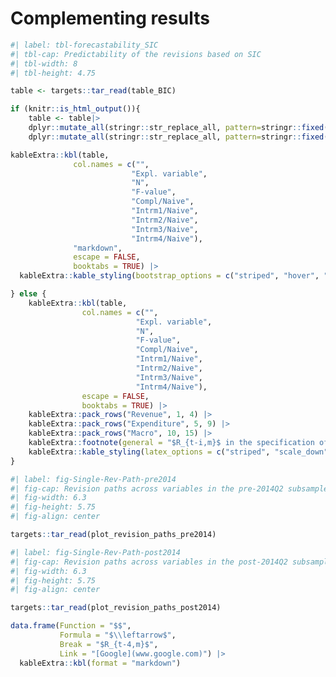 # Complementing results {#appendix-complementing-results}

::: {.content-visible when-format="pdf"}
\floatplacement{table}{!htbp}
:::

```r
#| label: tbl-forecastability_SIC
#| tbl-cap: Predictability of the revisions based on SIC
#| tbl-width: 8
#| tbl-height: 4.75

table <- targets::tar_read(table_BIC)

if (knitr::is_html_output()){
    table <- table|>
    dplyr::mutate_all(stringr::str_replace_all, pattern=stringr::fixed("$$"), replacement="")|>
    dplyr::mutate_all(stringr::str_replace_all, pattern=stringr::fixed("\\mathds{1}"), replacement="1")

kableExtra::kbl(table,
              col.names = c("",
                           "Expl. variable",
                           "N",
                           "F-value",
                           "Compl/Naive",
                           "Intrm1/Naive",
                           "Intrm2/Naive",
                           "Intrm3/Naive",
                           "Intrm4/Naive"),
              "markdown",
              escape = FALSE,
              booktabs = TRUE) |>
  kableExtra::kable_styling(bootstrap_options = c("striped", "hover", "condensed", "responsive"))

} else {
    kableExtra::kbl(table,
                col.names = c("",
                            "Expl. variable",
                            "N",
                            "F-value",
                            "Compl/Naive",
                            "Intrm1/Naive",
                            "Intrm2/Naive",
                            "Intrm3/Naive",
                            "Intrm4/Naive"),
                escape = FALSE,
                booktabs = TRUE) |>
    kableExtra::pack_rows("Revenue", 1, 4) |>
    kableExtra::pack_rows("Expenditure", 5, 9) |>
    kableExtra::pack_rows("Macro", 10, 15) |>
    kableExtra::footnote(general = "$R_{t-i,m}$ in the specification of explanatory variables are past revisions defined by $R_{t-i,m}=\\\\left(x_{t-i,m}^{i+1}-x_{t-i,m}^{1}\\\\right)$, as introduced in the equation of the complete model.", escape=FALSE) |>
    kableExtra::kable_styling(latex_options = c("striped", "scale_down"))
}
```


```r
#| label: fig-Single-Rev-Path-pre2014
#| fig-cap: Revision paths across variables in the pre-2014Q2 subsample
#| fig-width: 6.3
#| fig-height: 5.75
#| fig-align: center

targets::tar_read(plot_revision_paths_pre2014)
```

```r
#| label: fig-Single-Rev-Path-post2014
#| fig-cap: Revision paths across variables in the post-2014Q2 subsample
#| fig-width: 6.3
#| fig-height: 5.75
#| fig-align: center

targets::tar_read(plot_revision_paths_post2014)
```


```r
data.frame(Function = "$$",
           Formula = "$\\leftarrow$",
           Break = "$R_{t-4,m}$",
           Link = "[Google](www.google.com)") |>
  kableExtra::kbl(format = "markdown") 
```
